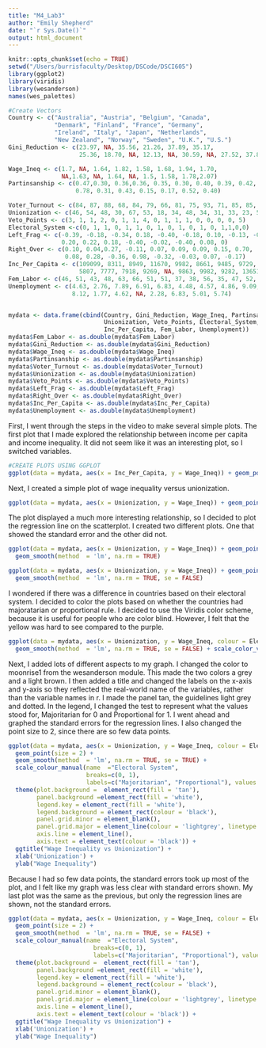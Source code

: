 ```yaml
---
title: "M4_Lab3"
author: "Emily Shepherd"
date: "`r Sys.Date()`"
output: html_document
---
```


```r
knitr::opts_chunk$set(echo = TRUE)
setwd("/Users/burrisfaculty/Desktop/DSCode/DSCI605")
library(ggplot2)
library(viridis)
library(wesanderson)
names(wes_palettes)

#Create Vectors
Country <- c("Australia", "Austria", "Belgium", "Canada",
             "Denmark", "Finland", "France", "Germany",
             "Ireland", "Italy", "Japan", "Netherlands",
             "New Zealand", "Norway", "Sweden", "U.K.", "U.S.")
Gini_Reduction <- c(23.97, NA, 35.56, 21.26, 37.89, 35.17,
                    25.36, 18.70, NA, 12.13, NA, 30.59, NA, 27.52, 37.89, 22.67, 17.60)

Wage_Ineq <- c(1.7, NA, 1.64, 1.82, 1.58, 1.68, 1.94, 1.70,
               NA,1.63, NA, 1.64, NA, 1.5, 1.58, 1.78,2.07)
Partinsanship <- c(0.47,0.30, 0.36,0.36, 0.35, 0.30, 0.40, 0.39, 0.42, 0.37,
                   0.78, 0.31, 0.43, 0.15, 0.17, 0.52, 0.40)

Voter_Turnout <- c(84, 87, 88, 68, 84, 79, 66, 81, 75, 93, 71, 85, 85, 80, 84, 76, 56)
Unionization <- c(46, 54, 48, 30, 67, 53, 18, 34, 48, 34, 31, 33, 23, 54, 67, 42, 23)
Veto_Points <- c(3, 1, 1, 2, 0, 1, 1, 4, 0, 1, 1, 1, 0, 0, 0, 0, 5)
Electoral_System <-c(0, 1, 1, 0, 1, 1, 0, 1, 0, 1, 0, 1, 0, 1,1,0,0)
Left_Frag <- c(-0.39, -0.18, -0.34, 0.18, -0.40, -0.18, 0.10, -0.13, -0.33,
               0.20, 0.22, 0.18, -0.40, -0.02, -0.40, 0.08, 0)
Right_Over <- c(0.10, 0.04,0.27, -0.11, 0.07, 0.09, 0.09, 0.15, 0.70,
                0.08, 0.28, -0.36, 0.98, -0.32, -0.03, 0.07, -0.17)
Inc_Per_Capita <- c(109099, 8311, 8949, 11670, 9982, 8661, 9485, 9729,
                    5807, 7777, 7918, 9269, NA, 9863, 9982, 9282, 13651)
Fem_Labor <- c(46, 51, 43, 48, 63, 66, 51, 51, 37, 38, 56, 35, 47, 52, 63, 54, 53)
Unemployment <- c(4.63, 2.76, 7.89, 6.91, 6.83, 4.48, 4.57, 4.86, 9.09,
                  8.12, 1.77, 4.62, NA, 2.28, 6.83, 5.01, 5.74)


mydata <- data.frame(cbind(Country, Gini_Reduction, Wage_Ineq, Partinsanship, Voter_Turnout,
                           Unionization, Veto_Points, Electoral_System, Left_Frag, Right_Over,
                           Inc_Per_Capita, Fem_Labor, Unemployment))
mydata$Fem_Labor <- as.double(mydata$Fem_Labor)
mydata$Gini_Reduction <- as.double(mydata$Gini_Reduction)
mydata$Wage_Ineq <- as.double(mydata$Wage_Ineq)
mydata$Partinsanship <- as.double(mydata$Partinsanship)
mydata$Voter_Turnout <- as.double(mydata$Voter_Turnout)
mydata$Unionization <- as.double(mydata$Unionization)
mydata$Veto_Points <- as.double(mydata$Veto_Points)
mydata$Left_Frag <- as.double(mydata$Left_Frag)
mydata$Right_Over <- as.double(mydata$Right_Over)
mydata$Inc_Per_Capita <- as.double(mydata$Inc_Per_Capita)
mydata$Unemployment <- as.double(mydata$Unemployment)

```

First, I went through the steps in the video to make several simple plots. The first plot that I made explored the relationship between income per capita and income inequality. It did not seem like it was an interesting plot, so I switched variables.

```r
#CREATE PLOTS USING GGPLOT
ggplot(data = mydata, aes(x = Inc_Per_Capita, y = Wage_Ineq)) + geom_point()
```

Next, I created a simple plot of wage inequality versus unionization.

```r
ggplot(data = mydata, aes(x = Unionization, y = Wage_Ineq)) + geom_point()
```

The plot displayed a much more interesting relationship, so I decided to plot the regression line on the scatterplot. I created two different plots. One that showed the standard error and the other did not.

```r
ggplot(data = mydata, aes(x = Unionization, y = Wage_Ineq)) + geom_point() +
  geom_smooth(method  = 'lm', na.rm = TRUE)

ggplot(data = mydata, aes(x = Unionization, y = Wage_Ineq)) + geom_point() +
  geom_smooth(method  = 'lm', na.rm = TRUE, se = FALSE)
```

I wondered if there was a difference in countries based on their electoral system. I decided to color the plots based on whether the countries had majoratarian or proportional rule. I decided to use the Viridis color scheme, because it is useful for people who are color blind. However, I felt that the yellow was hard to see compared to the purple.

```r

ggplot(data = mydata, aes(x = Unionization, y = Wage_Ineq, colour = Electoral_System)) + geom_point(size = 2) +
  geom_smooth(method  = 'lm', na.rm = TRUE, se = FALSE) + scale_color_viridis(discrete = TRUE)
```

Next, I added lots of different aspects to my graph. I changed the color to moonrise1 from the wesanderson module. This made the two colors a grey and a light brown. I then added a title and changed the labels on the x-axis and y-axis so they reflected the real-world name of the variables, rather than the variable names in r. I made the panel tan, the guidelines light grey and dotted. In the legend, I changed the test to represent what the values stood for, Majoritarian for 0 and Proportional for 1. I went ahead and graphed the standard errors for the regression lines. I also changed the point size to 2, since there are so few data points.

```r
ggplot(data = mydata, aes(x = Unionization, y = Wage_Ineq, colour = Electoral_System)) + 
  geom_point(size = 2) +
  geom_smooth(method  = 'lm', na.rm = TRUE, se = TRUE) +
  scale_colour_manual(name  ="Electoral System",
                      breaks=c(0, 1),
                      labels=c("Majoritarian", "Proportional"), values = wes_palette('Moonrise2', n = 2, type = 'discrete'))+
  theme(plot.background =  element_rect(fill = 'tan'),
        panel.background =element_rect(fill = 'white'),
        legend.key = element_rect(fill = 'white'),
        legend.background = element_rect(colour = 'black'),
        panel.grid.minor = element_blank(),
        panel.grid.major = element_line(colour = 'lightgrey', linetype = 'dotted'),
        axis.line = element_line(),
        axis.text = element_text(colour = 'black')) +
  ggtitle("Wage Inequality vs Unionization") +
  xlab('Unionization') +
  ylab("Wage Inequality") 
```

Because I had so few data points, the standard errors took up most of the plot, and I felt like my graph was less clear with standard errors shown. My last plot was the same as the previous, but only the regression lines are shown, not the standard errors.

```r
ggplot(data = mydata, aes(x = Unionization, y = Wage_Ineq, colour = Electoral_System)) + 
  geom_point(size = 2) +
  geom_smooth(method  = 'lm', na.rm = TRUE, se = FALSE) +
  scale_colour_manual(name  ="Electoral System",
                        breaks=c(0, 1),
                        labels=c("Majoritarian", "Proportional"), values = wes_palette('Moonrise2', n = 2, type = 'discrete'))+
  theme(plot.background =  element_rect(fill = 'tan'),
        panel.background =element_rect(fill = 'white'),
        legend.key = element_rect(fill = 'white'),
        legend.background = element_rect(colour = 'black'),
        panel.grid.minor = element_blank(),
        panel.grid.major = element_line(colour = 'lightgrey', linetype = 'dotted'),
        axis.line = element_line(),
        axis.text = element_text(colour = 'black')) +
  ggtitle("Wage Inequality vs Unionization") +
  xlab('Unionization') +
  ylab("Wage Inequality") 
  
```
